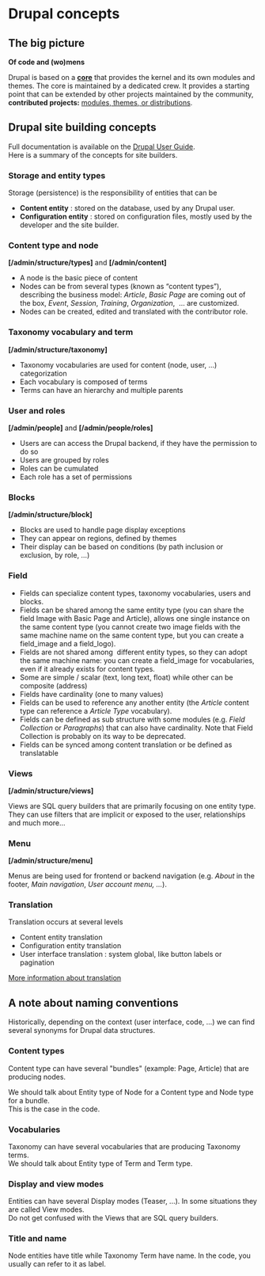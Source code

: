 # Drupal concepts

## The big picture

**Of code and (wo)mens**

Drupal is based on a **[core](https://www.drupal.org/project/drupal)** that provides the kernel and its own modules and themes.
The core is maintained by a dedicated crew. It provides a starting point that can be extended by other projects maintained by the community, 
**contributed projects:** [modules, themes, or distributions](/build/modules-themes-distributions).

## Drupal site building concepts

Full documentation is available on the [Drupal User Guide](https://www.drupal.org/docs/user_guide/en/index.html).  
Here is a summary of the concepts for site builders.

### Storage and entity types

Storage (persistence) is the responsibility of entities that can be

*   **Content entity** : stored on the database, used by any Drupal user.
*   **Configuration entity** : stored on configuration files, mostly used by the developer and the site builder.

### Content type and node

**\[/admin/structure/types\]** and **\[/admin/content\]**

*   A node is the basic piece of content
*   Nodes can be from several types (known as “content types”), describing the business model: _Article_, _Basic Page_ are coming out of the box, _Event_, _Session_, _Training_, _Organization_,  … are customized.
*   Nodes can be created, edited and translated with the contributor role.

### Taxonomy vocabulary and term

**\[/admin/structure/taxonomy\]**

*   Taxonomy vocabularies are used for content (node, user, ...) categorization
*   Each vocabulary is composed of terms
*   Terms can have an hierarchy and multiple parents

### User and roles

**\[/admin/people\]** and **\[/admin/people/roles\]**

*   Users are can access the Drupal backend, if they have the permission to do so
*   Users are grouped by roles
*   Roles can be cumulated
*   Each role has a set of permissions  

### Blocks

**\[/admin/structure/block\]**

*   Blocks are used to handle page display exceptions
*   They can appear on regions, defined by themes
*   Their display can be based on conditions (by path inclusion or exclusion, by role, …)

### Field

*   Fields can specialize content types, taxonomy vocabularies, users and blocks.
*   Fields can be shared among the same entity type (you can share the field Image with Basic Page and Article), allows one single instance on the same content type (you cannot create two image fields with the same machine name on the same content type, but you can create a field\_image and a field\_logo).
*   Fields are not shared among  different entity types, so they can adopt the same machine name: you can create a field\_image for vocabularies, even if it already exists for content types.
*   Some are simple / scalar (text, long text, float) while other can be composite (address)
*   Fields have cardinality (one to many values)
*   Fields can be used to reference any another entity (the _Article_ content type can reference a _Article Type_ vocabulary).
*   Fields can be defined as sub structure with some modules (e.g. _Field Collection_ or _Paragraphs_) that can also have cardinality. Note that Field Collection is probably on its way to be deprecated.
*   Fields can be synced among content translation or be defined as translatable

### Views

**\[/admin/structure/views\]**

Views are SQL query builders that are primarily focusing on one entity type.  
They can use filters that are implicit or exposed to the user, relationships and much more...

### Menu

**\[/admin/structure/menu\]**

Menus are being used for frontend or backend navigation (e.g. _About_ in the footer, _Main navigation_, _User account menu, ..._).

### Translation

Translation occurs at several levels

*   Content entity translation
*   Configuration entity translation
*   User interface translation : system global, like button labels or pagination

[More information about translation](/build/common-site-building-tasks#translate)

## A note about naming conventions

Historically, depending on the context (user interface, code, ...) we can find several synonyms for Drupal data structures.

### Content types

Content type can have several "bundles" (example: Page, Article) that are producing nodes.

We should talk about Entity type of Node for a Content type and Node type for a bundle.  
This is the case in the code.

### Vocabularies

Taxonomy can have several vocabularies that are producing Taxonomy terms.  
We should talk about Entity type of Term and Term type.

### Display and view modes

Entities can have several Display modes (Teaser, ...). In some situations they are called View modes.  
Do not get confused with the Views that are SQL query builders.

### Title and name

Node entities have title while Taxonomy Term have name.
In the code, you usually can refer to it as label.
